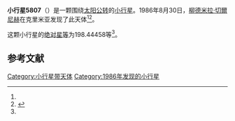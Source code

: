 {{Infobox planet
| bgcolour = #FFFFC0
| name = 5807 Mshatka
| symbol = 
| image = 
| caption = 
| discovery = yes
| discovery_ref = 
| discoverer = [[柳德米拉·切爾尼赫|柳德米拉·切爾尼赫]]
| discovery_site = [[克里米亚|克里米亚]] 
| discovered = 1986年8月30日
| designations = yes
| mp_name = 
| named_after = 
| alt_names = 1986 QA4/ 1979 GN / 1981 UP19
| mp_category = [[主带小行星|主带小行星]]
| orbit_ref = <ref name="a">[http://ssd.jpl.nasa.gov/sbdb.cgi?sstr=5807 5807 Mshatka] {{Wayback|url=http://ssd.jpl.nasa.gov/sbdb.cgi?sstr=5807 |date=20210903214754 }}，小行星數據庫瀏覽器（JPL Small-Body Database Browser）－[[美国国家航空航天局|美国国家航空航天局]]喷气推进实验室</ref>
| epoch = 2456400.5 (2013年4月18日更新)
| aphelion = {{convert|3.3810725|AU|km|3|abbr=on|lk=out}}
| perihelion = {{convert|2.7161617|AU|km|3|abbr=on}}
| semimajor = {{convert|3.0486171|AU|km|3|abbr=on}}
| eccentricity = 0.1090512
| period = 1944.25287 [[日|日]]<br />5.32[[儒略年|儒略年]]
| avg_speed = 
| inclination = 2.09228
| asc_node = 129.98836
| mean_anomaly = 
| arg_peri = 198.44458
| satellites = 
| physical_characteristics = yes
| dimensions = 
| mass = 
| density = 
| surface_grav = 
| escape_velocity = 
| sidereal_day = 
| axial_tilt = 
| pole_ecliptic_lat = 
| pole_ecliptic_lon = 
| albedo = 未知
| temperatures= 未知 
| temp_name1 = 
| mean_temp_1 = 
| max_temp_1 = 
| temp_name2 = 
| max_temp_2 = 
| spectral_type = 
| abs_magnitude = 198.44458
}}

'''小行星5807'''（{{lang-en|5807 Mshatka}}）是一颗围绕[[太阳|太阳]][[公转|公转]]的[[小行星|小行星]]。1986年8月30日，[[柳德米拉·切爾尼赫|柳德米拉·切爾尼赫]]在克里米亚发现了此天体<ref name="a" /><ref>{{cite news|title=小行星列表|url=http://cfa-www.harvard.edu/iau/lists/NumberedMPs.txt|accessdate=2013-07-08|newspaper=哈佛大学|archive-date=2008-05-17|archive-url=https://web.archive.org/web/20080517010638/http://cfa-www.harvard.edu/iau/lists/NumberedMPs.txt|dead-url=no}}</ref>。

这颗小行星的[[绝对星等|绝对星等]]为198.44458等<ref name="a" />。

==参考文献==
{{reflist}}
{{Minor Planet Number|[[小行星5806|小行星5806]]|[[小行星5808|小行星5808]]}}

{{小天体}}

[[Category:小行星带天体|Category:小行星带天体]]
[[Category:1986年发现的小行星|Category:1986年发现的小行星]]

{{asteroid-stub}}